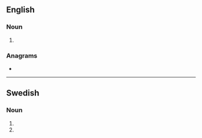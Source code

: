 {{also|Lagers|lägers|lågers}}
==English==

===Noun===
{{head|en|noun plural form}}

# {{plural of|lager|lang=en}}

===Anagrams===
* {{anagrams|en|Glaser|Larges|Slager|ergals|glares|larges|regals}}

----

==Swedish==

===Noun===
{{head|sv|noun form}}

# {{sv-noun-form-indef-gen-pl|lager}}
# {{sv-noun-form-indef-gen|lager}}